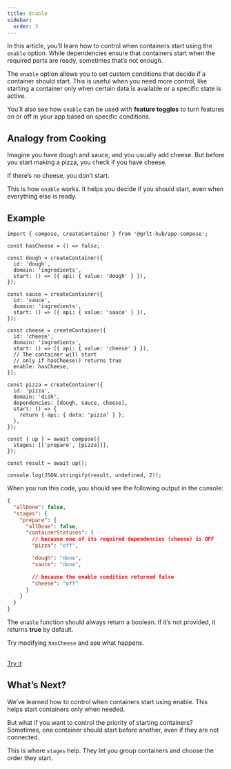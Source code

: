 ```yaml
---
title: Enable
sidebar:
  order: 3
---
```


In this article, you’ll learn how to control when containers start using the `enable` option. While dependencies ensure that containers start when the required parts are ready, sometimes that’s not enough.

The `enable` option allows you to set custom conditions that decide if a container should start. This is useful when you need more control, like starting a container only when certain data is available or a specific state is active.

You’ll also see how `enable` can be used with **feature toggles** to turn features on or off in your app based on specific conditions.

## Analogy from Cooking

Imagine you have dough and sauce, and you usually add cheese. But before you start making a pizza, you check if you have cheese.

If there’s no cheese, you don’t start.

This is how `enable` works. It helps you decide if you should start, even when everything else is ready.

## Example

```tsx
import { compose, createContainer } from '@grlt-hub/app-compose';

const hasCheese = () => false;

const dough = createContainer({
  id: 'dough',
  domain: 'ingredients',
  start: () => ({ api: { value: 'dough' } }),
});

const sauce = createContainer({
  id: 'sauce',
  domain: 'ingredients',
  start: () => ({ api: { value: 'sauce' } }),
});

const cheese = createContainer({
  id: 'cheese',
  domain: 'ingredients',
  start: () => ({ api: { value: 'cheese' } }),
  // The container will start
  // only if hasCheese() returns true
  enable: hasCheese,
});

const pizza = createContainer({
  id: 'pizza',
  domain: 'dish',
  dependencies: [dough, sauce, cheese],
  start: () => {
    return { api: { data: 'pizza' } };
  },
});

const { up } = await compose({
  stages: [['prepare', [pizza]]],
});

const result = await up();

console.log(JSON.stringify(result, undefined, 2));
```

When you run this code, you should see the following output in the console:

```json
{
  "allDone": false,
  "stages": {
    "prepare": {
      "allDone": false,
      "containerStatuses": {
        // because one of its required dependencies (cheese) is OFF
        "pizza": "off",

        "dough": "done",
        "sauce": "done",

        // because the enable condition returned false
        "cheese": "off"
      }
    }
  }
}
```

The `enable` function should always return a boolean. If it’s not provided, it returns **true** by default.

Try modifying `hasCheese` and see what happens.

<br />
<a href="https://stackblitz.com/edit/node-nvuc9qtw?file=index.js" target="_blank">Try it</a>

## What’s Next?

We’ve learned how to control when containers start using enable. This helps start containers only when needed.

But what if you want to control the priority of starting containers?
Sometimes, one container should start before another, even if they are not connected.

This is where `stages` help. They let you group containers and choose the order they start.
